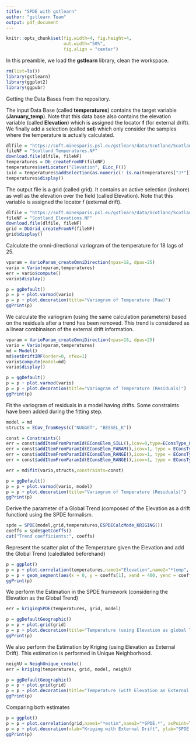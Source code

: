 ```yaml
---
title: "SPDE with gstlearn"
author: "gstlearn Team"
output: pdf_document
---
```


```r
knitr::opts_chunk$set(fig.width=4, fig.height=4, 
                      out.width="50%",
                      fig.align = "center") 
```


In this preamble, we load the **gstlearn** library, clean the workspace.

```r
rm(list=ls())
library(gstlearn)
library(ggplot2)
library(ggpubr)
```

Getting the Data Bases from the repository.

The input Data Base (called **temperatures**) contains the target variable (**January_temp**). Note that this data base also contains the elevation variable (called **Elevation**) which is assigned the locator **f** (for external drift). We finally add a selection (called **sel**) which only consider the samples where the temperature is actually calculated.

```r
dlfile = "https://soft.minesparis.psl.eu/gstlearn/data/Scotland/Scotland_Temperatures.NF"
fileNF = "Scotland_Temperatures.NF"
download.file(dlfile, fileNF)
temperatures = Db_createFromNF(fileNF)
temperatures$setLocator("Elevation", ELoc_F())
iuid = temperatures$addSelection(as.numeric(! is.na(temperatures["J*"])))
temperatures$display()
```

The output file is a grid (called grid). It contains an active selection (inshore) as well as the elevation over the field (called Elevation). Note that this variable is assigned the locator f (external drift).

```r
dlfile = "https://soft.minesparis.psl.eu/gstlearn/data/Scotland/Scotland_Elevations.NF"
fileNF = "Scotland_Elevations.NF"
download.file(dlfile, fileNF)
grid = DbGrid_createFromNF(fileNF)
grid$display()
```

Calculate the omni-directional variogram of the temperature for 18 lags of 25.

```r
vparam = VarioParam_createOmniDirection(npas=18, dpas=25)
vario = Vario(vparam,temperatures)
err = vario$compute()
vario$display()
```

```r
p = ggDefault()
p = p + plot.varmod(vario)
p = p + plot.decoration(title="Variogram of Temperature (Raw)")
ggPrint(p)
```

We calculate the variogram (using the same calculation parameters) based on the residuals after a trend has been removed. This trend is considered as a linear combinaison of the external drift information.

```r
vparam = VarioParam_createOmniDirection(npas=18, dpas=25)
vario = Vario(vparam,temperatures)
md = Model()
md$setDriftIRF(order=0, nfex=1)
vario$compute(model=md)
vario$display()
```

```r
p = ggDefault()
p = p + plot.varmod(vario)
p = p + plot.decoration(title="Variogram of Temperature (Residuals)")
ggPrint(p)
```

Fit the variogram of residuals in a model having drifts. Some constraints have been added during the fitting step.

```r
model = md
structs = ECov_fromKeys(c("NUGGET", "BESSEL_K"))

const = Constraints()
err = const$addItemFromParamId(EConsElem_SILL(),icov=0,type=EConsType_UPPER(),value=0.1)
err = const$addItemFromParamId(EConsElem_PARAM(),icov=1, type = EConsType_EQUAL(),value = 1)
err = const$addItemFromParamId(EConsElem_RANGE(),icov=1, type = EConsType_LOWER(),value = 100)
err = const$addItemFromParamId(EConsElem_RANGE(),icov=1, type = EConsType_UPPER(),value = 350)

err = md$fit(vario,structs,constraints=const)
```

```r
p = ggDefault()
p = p + plot.varmod(vario, model)
p = p + plot.decoration(title="Variogram of Temperature (Residuals)")
ggPrint(p)
```

Derive the parameter of a Global Trend (composed of the Elevation as a drift function) using the SPDE formalism.

```r
spde = SPDE(model,grid,temperatures,ESPDECalcMode_KRIGING())
coeffs = spde$getCoeffs()
cat("Trend coefficients:", coeffs)
```

Represent the scatter plot of the Temperature given the Elevation and add the Global Trend (caledlated beforehand)

```r
p = ggplot()
p = p + plot.correlation(temperatures,name1="Elevation",name2="*temp", asPoint=TRUE)
p = p + geom_segment(aes(x = 0, y = coeffs[1], xend = 400, yend = coeffs[1] + 400 * coeffs[2]))
ggPrint(p)
```

We perform the Estimation in the SPDE framework (considering the Elevation as the Global Trend)

```r
err = krigingSPDE(temperatures, grid, model)
```

```r
p = ggDefaultGeographic()
p = p + plot.grid(grid)
p = p + plot.decoration(title="Temperature (using Elevation as global Trend)")
ggPrint(p)
```

We also perform the Estimation by Kriging (using Elevation as External Drift). This estimation is performed in Unique Neighborhood.

```r
neighU = NeighUnique_create()
err = kriging(temperatures, grid, model, neighU)
```

```r
p = ggDefaultGeographic()
p = p + plot.grid(grid)
p = p + plot.decoration(title="Temperature (with Elevation as External Drift)")
ggPrint(p)
```

Comparing both estimates

```r
p = ggplot()
p = p + plot.correlation(grid,name1="*estim",name2="*SPDE.*", asPoint=TRUE)
p = p + plot.decoration(xlab="Kriging with External Drift", ylab="SPDE Kriging")
ggPrint(p)
```
